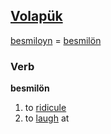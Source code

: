 ==[[Volapük]]==

[[besmiloyn]] = [[besmilön]]

===Verb===
'''besmilön'''

# to [[ridicule]]
# to [[laugh]] at
